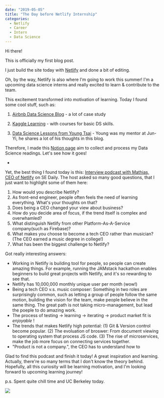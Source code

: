 ---
date: "2019-05-05"
title: "The Day before Netlify Internship"
categories:
  - Netlify
  - Career 
  - Intern 
  - Data Science
---

Hi there! 

This is officially my first blog post. 

I just build the site today with [Netlify](https://netlify.com) and done a bit of editing. 

Oh, by the way, Netlify is also where I'm going to work this summer! I'm a upcoming data science interns and really excited to learn & contribute to the team.

This excitement transformed into motivation of learning. Today I found some cool stuff, such as:

  1. [Airbnb Data Science Blog](https://medium.com/airbnb-engineering) - a lot of case study 

  2. [Kaggle Learning](https://www.kaggle.com/learn/overview) - with courses for basic DS skills.  
  
  3. [Data Science Lessons from Young Tsai](https://medium.com/young-tsai/tagged/data) - Young was my mentor at Jun-Yi, he shares a lot of his thoughts in this blog. 

Therefore, I made this [Notion page](https://www.notion.so/yhhuang/f115100b075840f9bf971dcb70fd8f73?v=aac4c630813a465395235ef0d8a70201) aim to collect and process my Data Science readings. Let's see how it goes!

- 

Yet, the best thing I found today is this: [Interview podcast with Mathias, CEO of Netlify](https://softwareengineeringdaily.com/2019/03/08/netlify-with-mathias-biilmann-christensen/) on SE Daily. The host asked so many good questions, that I just want to highlight some of them here:

1. How would you describe Netlify?
2. As front-end engineer, people often feels the need of learning everything. What's your thoughts on that?
3. Does being a CEO changed your view about business?
4. How do you decide area of focus, if the trend itself is complex and overwhamled?
5. What distinguish Netlify from other Platform-As-A-Service company(such as Firebase)? 
6. What makes you choose to become a tech CEO rather than musician? (The CEO earned a music degree in college!)
7. What has been the biggest challenge to Netlify?

Got really interesting answers:
- Working in Netlify is building tool for people, so people can create amazing things. For example, running the JAMstack hackathon enables beginners to build great projects with Netlify, and it's so rewarding to see that. 
- Netlify has 10,000,000 monthly unique user per month (wow!)
- Being a tech CEO v.s. music composer: Something in two roles are surprisingly common, such as letting a group of people follow the same motion, building the vision for the team, make people believe in the same thing. The great path is not taking micro-management, but lead the poeple to do amazing work. 
- The process of testing -> learning -> iterating -> product market fit is _enjoyable_ !
- The trends that makes Netlify high potential: (1) Git & Version control become popular. (2) The evoluation of broswer: From document viewing to operating system that process JS code. (3) The rise of microservices, make the job more focus on connecting services together.   
- "Product is not a company.", the CEO has to understand how to 

Glad to find this podcast and finish it today! A great inspiration and learning. Actually, there're so many terms that I don't know the theory behind. Hopefully, all this curiosity will be learning motivation, and I'm looking forward to upcoming learning journey! 

p.s. Spent quite chill time and UC Berkeley today. 

![](./ucb.jpg)
